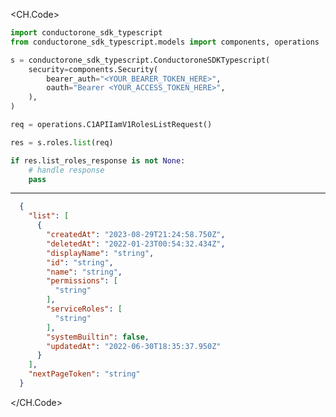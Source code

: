 
<CH.Code>
```python List.py
import conductorone_sdk_typescript
from conductorone_sdk_typescript.models import components, operations

s = conductorone_sdk_typescript.ConductoroneSDKTypescript(
    security=components.Security(
        bearer_auth="<YOUR_BEARER_TOKEN_HERE>",
        oauth="Bearer <YOUR_ACCESS_TOKEN_HERE>",
    ),
)

req = operations.C1APIIamV1RolesListRequest()

res = s.roles.list(req)

if res.list_roles_response is not None:
    # handle response
    pass
```
---

```json Example Response
  {
    "list": [
      {
        "createdAt": "2023-08-29T21:24:58.750Z",
        "deletedAt": "2022-01-23T00:54:32.434Z",
        "displayName": "string",
        "id": "string",
        "name": "string",
        "permissions": [
          "string"
        ],
        "serviceRoles": [
          "string"
        ],
        "systemBuiltin": false,
        "updatedAt": "2022-06-30T18:35:37.950Z"
      }
    ],
    "nextPageToken": "string"
  }
```
</CH.Code>
